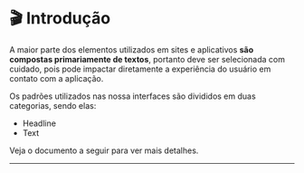 
<Meta title='Foundations/Typography/🎬 Introdução' />

# 🎬 Introdução

A maior parte dos elementos utilizados em sites e aplicativos **são compostas primariamente de textos**,
portanto deve ser selecionada com cuidado, pois pode impactar diretamente a experiência do usuário em contato com a aplicação.

Os padrões utilizados nas nossa interfaces são divididos em duas categorias, sendo elas:

-   Headline
-   Text

Veja o documento a seguir para ver mais detalhes.

---